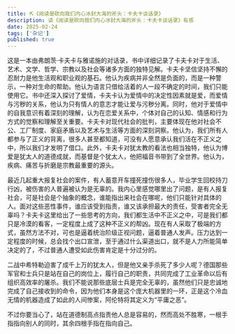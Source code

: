 ```yaml
---
title: ⛏️《阅读是砍向我们内心冰封大海的斧头：卡夫卡谈话录》
description: 读《阅读是砍向我们内心冰封大海的斧头：卡夫卡谈话录》有感
date: 2025-02-24
tags: ['杂记']
published: true
---
```


这是一本由弗朗茨·卡夫卡与雅诺施的对话录，书中详细记录了卡夫卡对于生活、艺术、文学、哲学、宗教以及社会等诸多方面的独特见解。卡夫卡坚信坚持不懈的忍耐力是他生活观和职业观的基石。他认为疾病并非全然是负面的，而是一种警示，一种对生命的帮助。他认为语言只借给活着的人一段不确定的时间，我们只能使用它。书中还深入探讨了爱情，卡夫卡认为爱情中的决定性因素就是爱，而爱情与污秽的关系，他认为只有情人的意志才能让爱与污秽分离。同时，他对于爱情中的自我意识有着深刻的理解，认为在恋爱关系中，个体对自己的认知、情感和行为方式的觉察和理解至关重要。卡夫卡对现代社会的批判，主要体现在他对社会不公、工厂制度、家庭矛盾以及艺术与生活等方面的深刻洞察。他认为，我们所有人都参与了正义的背离，很多人甚至都知道，可没有人愿意承认我们活在不正义之中，所以我们才发明了借口。此外，卡夫卡对犹太教的看法也相当独特，他认为博爱是犹太人的道德成就，而基督是个犹太人，他把福音书带到了全世界。他认为，疾病、痛苦与折磨是宗教最重要的源头。

最近几起重大报复社会的案件，有人蓄意开车撞死撞伤很多人，毕业学生回校持刀行凶，被伤害的人普遍被认为是无辜的。我内心里感觉哪里出了问题，是有人报复社会，可是社会是个抽象的概念，谁能指出来社会在哪呢，他们只能针对具体的人。面对这些恶性事件，谁应该受到指责，谁又该承担最大的责任，受害者完全无辜吗？卡夫卡这里给出了一些思考的方向，我们都生活中不正义之中，可是我们都只是冷漠的看客，一定程度上成了这种不正义的帮凶。现在有人采取了极端的方式，虽然方法不对，可也是逼着统治阶级正视问题，逼着普通人发声。压力达到一定程度的时候，总会找个出口宣泄，至于通过什么渠道出口，就不是人力所能简单决定的了，不过普通人遭受如此伤害肯定是十分过分的。

二战中希特勒迫害了成千上万的犹太人，但是他又亲手杀死了多少人呢？德国那些军官和士兵只是站在自己的岗位上，履行自己的职责，共同完成了工业革命以后有组织高效率的屠杀。我们不能说那些底层士兵是完全无辜的，虽然他们只是忠诚地完成了自己接收到的命令，因为他们本身是这个庞大机器里的一环，正是这个冷血无情的机器造成了如此的人间惨案，阿伦特将其定义为“平庸之恶”。

不过你要当心了，站在道德制高点指责他人总是容易的，然而高处不胜寒，一根手指指向别人的同时，其余四根手指在指向自己。
